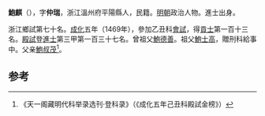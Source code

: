 '''鮑麒'''（{{bd|1434年||？}}），字'''仲瑞'''，浙江溫州府平陽縣人，民籍。[[明朝|明朝]]政治人物。進士出身。

浙江鄉試第七十名。[[成化|成化]]五年（1469年），參加乙丑科[[會試|會試]]，得[[貢士|貢士]]第一百十三名。[[殿試|殿試]]登[[進士|進士]]第三甲第一百三十七名。曾祖父[[鮑德善|鮑德善]]。祖父[[鮑士高|鮑士高]]，贈刑科給事中。父亲[[鮑叔茂|鮑叔茂]]<ref>《天一阁藏明代科举录选刊·登科录》（《成化五年己丑科殿試金榜》）</ref>。

==参考==
{{reflist}}
{{明朝人物小作品}}
{{成化五年己丑科殿試金榜}}